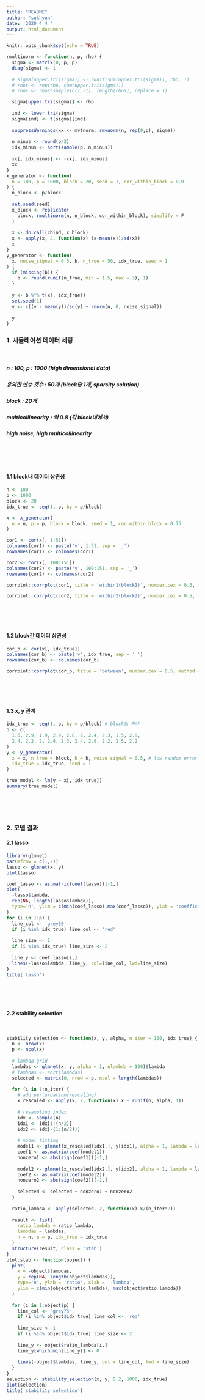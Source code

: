 ```yaml
---
title: "README"
author: "sukhyun"
date: '2020 4 4 '
output: html_document
---
```


```r
knitr::opts_chunk$set(echo = TRUE)
```

```r
rmultinorm <- function(n, p, rho) {
  sigma <- matrix(0, p, p)
  diag(sigma) <- 1
  
  # sigma[upper.tri(sigma)] <- runif(sum(upper.tri(sigma)), rho, 1)
  # rhos <- rep(rho, sum(upper.tri(sigma)))
  # rhos <- rhos*sample(c(1,-1), length(rhos), replace = T)

  sigma[upper.tri(sigma)] <- rho
  
  ind <- lower.tri(sigma)
  sigma[ind] <- t(sigma)[ind] 
  
  suppressWarnings(xx <- mvtnorm::rmvnorm(n, rep(0,p), sigma))
  
  n_minus <- round(p/2)
  idx_minus <- sort(sample(p, n_minus))
  
  xx[, idx_minus] <- -xx[, idx_minus]
  xx
}
x_generator <- function(
  n = 100, p = 1000, block = 20, seed = 1, cor_within_block = 0.9
) {
  n_block <- p/block  
  
  set.seed(seed)
  x_block <- replicate(
    block, rmultinorm(n, n_block, cor_within_block), simplify = F
  )
  
  x <- do.call(cbind, x_block)
  x <- apply(x, 2, function(x) (x-mean(x))/sd(x))
  x
}
y_generator <- function(
  x, noise_signal = 0.5, b, n_true = 50, idx_true, seed = 1
) {
  if (missing(b)) {
    b <- round(runif(n_true, min = 1.5, max = 3), 1)  
  }
  
  y <- b %*% t(x[, idx_true])
  set.seed(1)
  y <- c((y - mean(y))/sd(y) + rnorm(n, 0, noise_signal))
  
  y
}
```

### 1. 시뮬레이션 데이터 세팅
<br>  

##### n : 100, p : 1000 (high dimensional data)
##### 유의한 변수 갯수 : 50개 (block당 1개, sparsity solution)
##### block : 20개
##### multicollinearity : 약 0.8 (각 block내에서)
##### high noise, high multicollinearity
<br>  
<br>  

#### 1.1 block내 데이터 상관성
```r
n <- 100
p <- 1000
block <- 20
idx_true <- seq(1, p, by = p/block)

x <- x_generator(
  n = n, p = p, block = block, seed = 1, cor_within_block = 0.75
)

cor1 <- cor(x[, 1:51])
colnames(cor1) <- paste('v', 1:51, sep = '_')
rownames(cor1) <- colnames(cor1)

cor2 <- cor(x[, 100:151])
colnames(cor2) <- paste('v', 100:151, sep = '_')
rownames(cor2) <- colnames(cor2)

corrplot::corrplot(cor1, title = 'within1(block1)', number.cex = 0.5, method = 'color', type = 'upper', tl.cex = .6, diag = F, mar=c(0,0,1.5,0))
```
```r
corrplot::corrplot(cor2, title = 'within2(block2)', number.cex = 0.5, method = 'color', type = 'upper', tl.cex = .6, diag = F, mar=c(0,0,1.5,0))
```
<br>  
<br>  

#### 1.2 block간 데이터 상관성
```r
cor_b <- cor(x[, idx_true])
colnames(cor_b) <- paste('v', idx_true, sep = '_')
rownames(cor_b) <- colnames(cor_b)

corrplot::corrplot(cor_b, title = 'between', number.cex = 0.5, method = 'color', type = 'upper', tl.cex = .6, diag = F, mar=c(0,0,1.5,0))
```
<br>  
<br>  

#### 1.3 x, y 관계
```r
idx_true <- seq(1, p, by = p/block) # block당 하나
b <- c(
  1.6, 2.9, 1.9, 2.9, 2.8, 2, 2.4, 2.3, 1.5, 2.9,
  2.4, 2.2, 2, 2.4, 2.3, 2.4, 2.8, 2.2, 2.5, 2.2
)
y <- y_generator(
  x = x, n_true = block, b = b, noise_signal = 0.5, # low random error
  idx_true = idx_true, seed = 1
)

true_model <- lm(y ~ x[, idx_true])
summary(true_model)
```
<br>  
<br>  

### 2. 모델 결과
#### 2.1 lasso
```r
library(glmnet)
par(mfrow = c(1,2))
lasso <- glmnet(x, y)
plot(lasso)

coef_lasso <- as.matrix(coef(lasso))[-1,]
plot(
  -lasso$lambda, 
  rep(NA, length(lasso$lambda)), 
  type='n', ylim = c(min(coef_lasso),max(coef_lasso)), ylab = 'coefficient', xlab = '-lambda'
)
for (i in 1:p) {
  line_col <- 'grey50'
  if (i %in% idx_true) line_col <- 'red'
  
  line_size <- 1
  if (i %in% idx_true) line_size <- 2
  
  line_y <- coef_lasso[i,]
  lines(-lasso$lambda, line_y, col=line_col, lwd=line_size)
}
title('lasso')
```
<br>  
<br>  

#### 2.2 stability selection
<br>  

```r
stability_selection <- function(x, y, alpha, n_iter = 100, idx_true) {
  n <- nrow(x)
  p <- ncol(x)
  
  # lambda grid
  lambdas <- glmnet(x, y, alpha = 1, nlambda = 100)$lambda
  # lambdas <- sort(lambdas)
  selected <- matrix(0, nrow = p, ncol = length(lambdas))
  
  for (i in 1:n_iter) {
    # add perturbation(rescaling)
    x_rescaled <- apply(x, 2, function(x) x + runif(n, alpha, 1))
    
    # resampling index
    idx <- sample(n)
    idx1 <- idx[1:(n/2)]
    idx2 <- idx[-(1:(n/2))]
    
    # model fitting
    model1 <- glmnet(x_rescaled[idx1,], y[idx1], alpha = 1, lambda = lambdas)
    coef1 <- as.matrix(coef(model1))
    nonzero1 <- abs(sign(coef1))[-1,]
    
    model2 <- glmnet(x_rescaled[idx2,], y[idx2], alpha = 1, lambda = lambdas)
    coef2 <- as.matrix(coef(model2))
    nonzero2 <- abs(sign(coef2))[-1,]
    
    selected <- selected + nonzero1 + nonzero2
  }
  
  ratio_lambda <- apply(selected, 2, function(x) x/(n_iter*2))
  
  result <- list(
    ratio_lambda = ratio_lambda,
    lambdas = lambdas, 
    n = n, p = p, idx_true = idx_true
  )
  structure(result, class = 'stab')
}
plot.stab <- function(object) {
  plot(
    x = -object$lambdas, 
    y = rep(NA, length(object$lambdas)), 
    type='n', ylab = 'ratio', xlab = '-lambda',
    ylim = c(min(object$ratio_lambda), max(object$ratio_lambda))
  )
  
  for (i in 1:object$p) {
    line_col <- 'grey75'
    if (i %in% object$idx_true) line_col <- 'red'
    
    line_size <- 1
    if (i %in% object$idx_true) line_size <- 2
    
    line_y <- object$ratio_lambda[i,]
    line_y[which.min(line_y)] <- 0
    
    lines(-object$lambdas, line_y, col = line_col, lwd = line_size)
  }
}
selection <- stability_selection(x, y, 0.2, 1000, idx_true)
plot(selection)
title('stability selection')
```